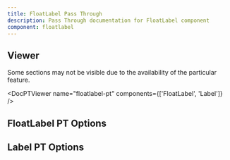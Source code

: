 ```yaml
---
title: FloatLabel Pass Through
description: Pass Through documentation for FloatLabel component
component: floatlabel
---
```


## Viewer

Some sections may not be visible due to the availability of the particular feature.

<DocPTViewer name="floatlabel-pt" components={['FloatLabel', 'Label']} />

## FloatLabel PT Options

<DocTable name="FloatLabel" category="pt" />

## Label PT Options

<DocTable name="Label" category="pt" />
